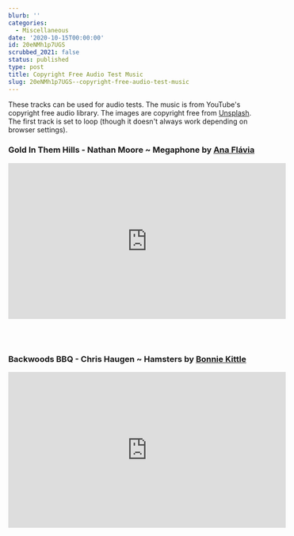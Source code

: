 ```yaml
---
blurb: ''
categories:
  - Miscellaneous
date: '2020-10-15T00:00:00'
id: 20eNMh1p7UGS
scrubbed_2021: false
status: published
type: post
title: Copyright Free Audio Test Music
slug: 20eNMh1p7UGS--copyright-free-audio-test-music
---
```


These tracks can be used for audio tests. The music is from YouTube's copyright free audio library. The images are copyright free from [Unsplash](https://unsplash.com). The first track is set to loop (though it doesn't always work depending on browser settings).

### Gold In Them Hills - Nathan Moore ~ Megaphone by [Ana Flávia](https://unsplash.com/@anafsnt)

<iframe width="560" height="315" src="https://www.youtube.com/embed/dYidxJ_gKd8?playlist=dYidxJ_gKd8&loop=1&autoplay=1" frameborder="0" allow="accelerometer; autoplay; clipboard-write; encrypted-media; gyroscope; picture-in-picture" allowfullscreen></iframe>

<br /><br />

### Backwoods BBQ - Chris Haugen ~ Hamsters by [Bonnie Kittle](https://unsplash.com/@bonniekdesign)

<iframe width="560" height="315" src="https://www.youtube.com/embed/Puq9vVwsrqA" frameborder="0" allow="accelerometer; autoplay; clipboard-write; encrypted-media; gyroscope; picture-in-picture" allowfullscreen></iframe>
